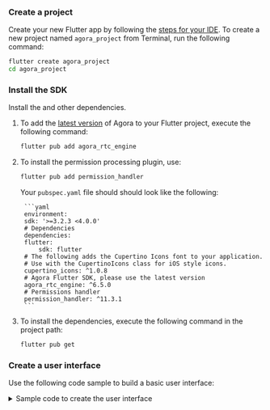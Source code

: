
<PlatformWrapper platform = "flutter">

### Create a project

Create your new Flutter app by following the [steps for your IDE](https://docs.flutter.dev/get-started/test-drive?tab=vscode#create-app). To create a new project named `agora_project` from Terminal, run the following command:

```bash
flutter create agora_project
cd agora_project
```

### Install the SDK

Install the <Vg k="COMPANY" /> <Vpd k="SDK" /> and other dependencies.

1. To add the [latest version](https://pub.dev/packages/agora_rtc_engine) of Agora <Vpd k="SDK" /> to your Flutter project, execute the following command:

    ```bash
    flutter pub add agora_rtc_engine
    ```

2. To install the permission processing plugin, use:

    ```bash
    flutter pub add permission_handler
    ```

    Your `pubspec.yaml` file should should look like the following:

        ```yaml
        environment:
        sdk: '>=3.2.3 <4.0.0'
        # Dependencies
        dependencies:
        flutter:
            sdk: flutter
        # The following adds the Cupertino Icons font to your application.
        # Use with the CupertinoIcons class for iOS style icons.
        cupertino_icons: ^1.0.8
        # Agora Flutter SDK, please use the latest version 
        agora_rtc_engine: ^6.5.0
        # Permissions handler 
        permission_handler: ^11.3.1
        ```

1. To install the dependencies, execute the following command in the project path:

    ```bash
    flutter pub get
    ```

### Create a user interface

Use the following code sample to build a basic user interface:

<details>
<summary>Sample code to create the user interface</summary>
<ProductWrapper notAllowed="voice-calling">

<CodeBlock language="dart" showLineNumbers>
{`// Build UI to display local video and remote video
@override
Widget build(BuildContext context) {
  return Scaffold(
    appBar: AppBar(title: const Text('Agora Video Call')),
    body: Stack(
      children: [
        Center(child: _remoteVideo()),
        Align(
          alignment: Alignment.topLeft,
          child: SizedBox(
            width: 100,
            height: 150,
            child: Center(
              child: _localUserJoined
                  ? _localVideo()
                  : const CircularProgressIndicator(),
            ),
          ),
        ),
      ],
    ),
  );
}`}
</CodeBlock>
</ProductWrapper>
<ProductWrapper product="voice-calling">

<CodeBlock language="dart" showLineNumbers>
{`// Build UI
@override
Widget build(BuildContext context) {
  return MaterialApp(
    title: 'Agora Voice Call',
    home: Scaffold(
      appBar: AppBar(
        title: const Text('Agora Voice Call'),
      ),
      body: Center(
        child: Text(
          _remoteUid != null
              ? "Remote user $_remoteUid joined"
              : "No remote user in the channel", // Show appropriate message
          style: const TextStyle(fontSize: 18),
        ),
      ),
    ),
  );
}`}
</CodeBlock>
</ProductWrapper>
</details>
</PlatformWrapper>